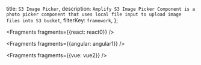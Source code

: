   title: `S3 Image Picker`,
  description: `Amplify S3 Image Picker Component is a photo picker component that uses local file input to upload image files into S3 bucket`,
  filterKey: `framework`,
};


<Fragments fragments={{react: react0}} />


<Fragments fragments={{angular: angular1}} />


<Fragments fragments={{vue: vue2}} />
